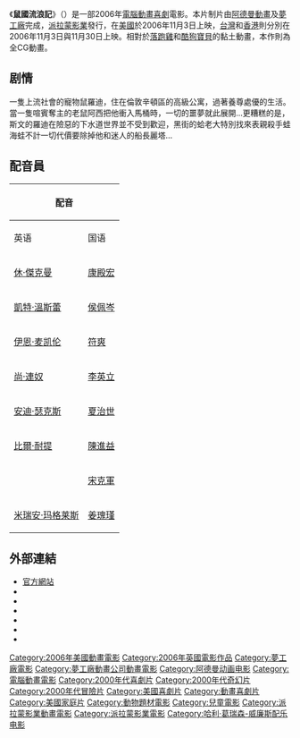 {{多個問題|
{{expert|time=2016-02-25T06:23:29+00:00}}
{{unreferenced|time=2016-02-25T06:23:29+00:00}}
}}
{{noteTA
|G1=Show
|G2=Movie
|T=zh-hk:沖出水世界; zh-cn:冲走小老鼠; zh-tw:鼠國流浪記;
|1=zh-hk:沖出水世界; zh-cn:冲走小老鼠; zh-tw:鼠國流浪記;
|2=zh-hk:洛迪; zh-tw:羅迪; zh-cn:罗迪;
|3=zh-hk:洛蒂; zh-tw:麗塔; zh-cn:丽塔;
|4=zh-hk:蛤蟆大王; zh-tw:蛤老大; zh-cn:托德;
|5=zh-hk:法國蛙; zh-tw:海蛙; zh-cn:弗罗格;
|6=zh-hk:傻釘; zh-tw:阿強; zh-cn:派克;
|7=zh-hk:傻強; zh-tw:白仔; zh-cn:怀蒂;
|8=zh-hk:阿薛; zh-tw:阿西; zh-cn:西德;
}}
{{Infobox Film
| name = 鼠國流浪記
| cn_name = 冲走小老鼠
| hk_name = 沖出水世界
| tw_name = 鼠國流浪記
| original_name = ''Flushed Away''
| image          = 
| caption        = 
| director       = {{link-en|大衛·鮑爾斯|David Bowers}}<br />{{link-en|山姆·菲爾|Sam Fell}}
| producer       = Cecil Kramer<br />{{link-en|大卫·斯普罗斯顿|David Sproxton}}<br />[[彼得·洛德|彼得·洛德]]
| writer         = {{link-en|迪克·克莱门特|Dick Clement}}<br />{{link-en|伊恩·拉·弗雷纳斯|Ian La Frenais}}<br />{{link-en|西蒙·奈|Simon Nye}}
| starring       = [[休·傑克曼|休·傑克曼]] <br /> [[凱特·溫斯蕾|凱特·溫斯蕾]] <br /> [[伊恩·麦凯伦|伊恩·麥克連]] <br /> [[尚·連奴|尚·連奴]] <br /> [[安迪·瑟克斯|安迪·瑟克斯]] <br /> [[比·乃爾|比爾·奈伊]] <br /> {{link-en|尚恩·瑞奇|Shane Richie}}
| music          = [[哈利·葛瑞森-威廉斯|哈利·葛瑞森-威廉斯]]
| cinematography = 
| editing        = Eric Dapkewicz<br />John Venzon
| studio         = [[阿德曼動畫|阿德曼動畫]]<br />[[夢工廠动画|夢工廠动画]]
| distributor    = [[派拉蒙影业|派拉蒙影业]]
| released       = {{flagicon|USA}}{{flagicon|ROC}}2006年11月3日<br />{{flagicon|HKG}} 2006年11月30日<br />{{flagicon|UK}} 2006年12月1日
| runtime        = 85分鐘
| country        = {{英國}}<br>{{美國}}
| awards         =
| language       = [[英語|英語]] 
| budget         = 1.4億[[美元|美元]]
| gross          = $178,120,010美元
| preceded_by    = 
| followed_by    = 
| amg_id         = 1:319319
| imdb_id        = 424095
}}
《'''鼠國流浪記'''》（{{lang-en|''Flushed Away''}}）是一部2006年[[電腦動畫|電腦動畫]][[喜劇|喜劇]]電影。本片制片由[[阿德曼動畫|阿德曼動畫]]及[[夢工廠|夢工廠]]完成，[[派拉蒙影業|派拉蒙影業]]發行，在[[美國|美國]]於2006年11月3日上映，[[台灣|台灣]]和[[香港|香港]]則分別在2006年11月3日與11月30日上映。相對於[[落跑雞|落跑雞]]和[[酷狗寶貝|酷狗寶貝]]的黏土動畫，本作則為全CG動畫。

== 剧情 ==
一隻上流社會的寵物鼠羅迪，住在倫敦辛頓區的高級公寓，過著養尊處優的生活。當一隻喧賓奪主的老鼠阿西把他衝入馬桶時，一切的噩夢就此展開...更糟糕的是，斯文的羅迪在險惡的下水道世界並不受到歡迎，黑街的蛤老大特別找來表親殺手蛙海蛙不計一切代價要除掉他和迷人的船長麗塔… 

== 配音員 ==
{| class="wikitable"
!colspan=3|配音
!rowspan=2|角色
|-
!英语
!国语
!粤语
|-
|[[休·傑克曼|休·傑克曼]]
|[[康殿宏|康殿宏]]
|[[古天樂|古天樂]]
|羅迪·聖·詹姆士（Roderick "Roddy" St. James）
|-
|[[凱特·溫斯蕾|凱特·溫斯蕾]]
|[[侯佩岑|侯佩岑]]
|[[莫文蔚|莫文蔚]]
|麗塔（Rita Malone）
|-
|[[伊恩·麦凯伦|伊恩·麦凯伦]]
|[[符爽|符爽]]
|[[秦沛|秦沛]]
|蛤老大（The Toad）
|-
|[[尚·連奴|尚·連奴]]
|[[李英立|李英立]]
|[[李建良_(配音員)|李建良]]
|海蛙（Le Frog）
|-
|[[安迪·瑟克斯|安迪·瑟克斯]]
|[[夏治世|夏治世]]
|[[錢嘉樂|錢嘉樂]]
|阿強（Spike）
|-
|[[比·乃爾|比爾·耐提]]
|[[陳進益|陳進益]]
|[[林曉峰|林曉峰]]
|白仔（Whitey）
|-
|{{link-en|肖恩·里奇|Shane_Richie}}
|[[宋克軍|宋克軍]]
|[[羅偉亮|羅偉亮]]
|阿西（Sid）
|-
|[[米瑞安·玛格莱斯|米瑞安·玛格莱斯]]
|[[姜瑰瑾|姜瑰瑾]]
|
|麗塔的奶奶（Rita's grandmother）
|}

== 外部連結 ==
{{wikiquote}}
* [https://web.archive.org/web/20160223031308/http://www.dreamworksanimation.com/flushed/  官方網站] {{en}}
* {{imdb title|id=424095|title=鼠國流浪記}}
* {{rotten-tomatoes|id=flushed_away|title=鼠國流浪記}}
* {{douban|1498825|title=鼠國流浪記}}
* {{metacritic film|flushed-away}}
* {{amg movie|id=319319}}
* {{mojo title|flushedaway}}

{{夢工廠動畫電影}}
{{Authority control}}
{{DEFAULTSORT:Shrek 3}}
[[Category:2006年美國動畫電影|Category:2006年美國動畫電影]]
[[Category:2006年英國電影作品|Category:2006年英國電影作品]]
[[Category:夢工廠電影|Category:夢工廠電影]]
[[Category:夢工廠動畫公司動畫電影|Category:夢工廠動畫公司動畫電影]]
[[Category:阿德曼动画电影|Category:阿德曼动画电影]]
[[Category:電腦動畫電影|Category:電腦動畫電影]]
[[Category:2000年代喜劇片|Category:2000年代喜劇片]]
[[Category:2000年代奇幻片|Category:2000年代奇幻片]]
[[Category:2000年代冒險片|Category:2000年代冒險片]]
[[Category:美國喜劇片|Category:美國喜劇片]]
[[Category:動畫喜劇片|Category:動畫喜劇片]]
[[Category:美國家庭片|Category:美國家庭片]]
[[Category:動物題材電影|Category:動物題材電影]]
[[Category:兒童電影|Category:兒童電影]]
[[Category:派拉蒙影業動畫電影|Category:派拉蒙影業動畫電影]]
[[Category:派拉蒙影業電影|Category:派拉蒙影業電影]]
[[Category:哈利·葛瑞森-威廉斯配乐电影|Category:哈利·葛瑞森-威廉斯配乐电影]]